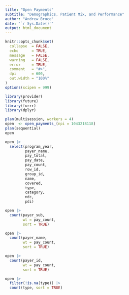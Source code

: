 ```yaml
---
title: "Open Payments"
subtitle: "Demographics, Patient Mix, and Performance"
author: "Andrew Bruce"
date: "`r Sys.Date()`"
output: html_document
---
```


```r
knitr::opts_chunk$set(
  collapse  = FALSE,
  echo      = TRUE, 
  message   = FALSE, 
  warning   = FALSE,
  error     = TRUE,
  comment   = "#>",
  dpi       = 600, 
  out.width = "100%"
)
options(scipen = 999)
```

```r
library(provider)
library(future)
library(furrr)
library(dplyr)
```


```r
plan(multisession, workers = 4)
open  <- open_payments_(npi = 1043218118)
plan(sequential)
open
```


```r
open |> 
  select(program_year, 
         payer_name, 
         pay_total, 
         pay_date, 
         pay_count, 
         row_id, 
         group_id, 
         name, 
         covered,
         type, 
         category, 
         ndc,
         pdi)
```


```r
open |> 
  count(payer_sub,
        wt = pay_count,
        sort = TRUE)
```


```r
open |> 
  count(payer_name,
        wt = pay_count,
        sort = TRUE)
```


```r
open |> 
  count(payer_id,
        wt = pay_count,
        sort = TRUE)
```


```r
open |> 
  filter(!is.na(type)) |> 
  count(type, sort = TRUE)
```



